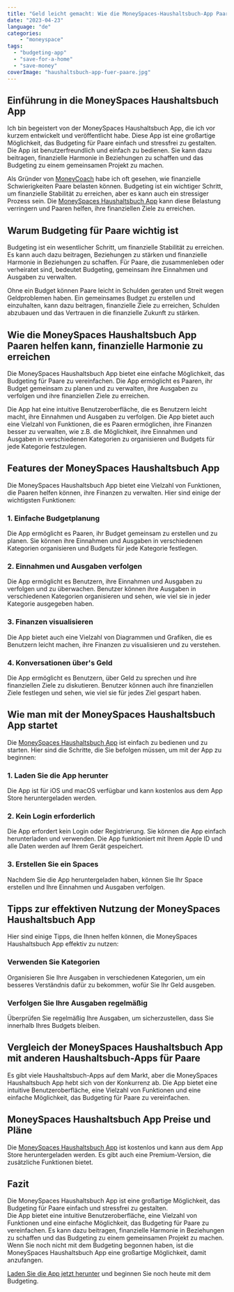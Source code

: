 ```yaml
---
title: "Geld leicht gemacht: Wie die MoneySpaces-Haushaltsbuch-App Paaren helfen kann, finanzielle Harmonie zu erreichen"
date: "2023-04-23"
language: "de"
categories: 
    - "moneyspace"
tags: 
  - "budgeting-app"
  - "save-for-a-home"
  - "save-money"
coverImage: "haushaltsbuch-app-fuer-paare.jpg"
---
```


## Einführung in die MoneySpaces Haushaltsbuch App

Ich bin begeistert von der MoneySpaces Haushaltsbuch App, die ich vor kurzem entwickelt und veröffentlicht habe. Diese App ist eine großartige Möglichkeit, das Budgeting für Paare einfach und stressfrei zu gestalten. Die App ist benutzerfreundlich und einfach zu bedienen. Sie kann dazu beitragen, finanzielle Harmonie in Beziehungen zu schaffen und das Budgeting zu einem gemeinsamen Projekt zu machen. 

Als Gründer von [MoneyCoach](/) habe ich oft gesehen, wie finanzielle Schwierigkeiten Paare belasten können. Budgeting ist ein wichtiger Schritt, um finanzielle Stabilität zu erreichen, aber es kann auch ein stressiger Prozess sein. Die [MoneySpaces Haushaltsbuch App](/moneyspaces) kann diese Belastung verringern und Paaren helfen, ihre finanziellen Ziele zu erreichen. 

## Warum Budgeting für Paare wichtig ist

Budgeting ist ein wesentlicher Schritt, um finanzielle Stabilität zu erreichen. Es kann auch dazu beitragen, Beziehungen zu stärken und finanzielle Harmonie in Beziehungen zu schaffen. Für Paare, die zusammenleben oder verheiratet sind, bedeutet Budgeting, gemeinsam ihre Einnahmen und Ausgaben zu verwalten. 

Ohne ein Budget können Paare leicht in Schulden geraten und Streit wegen Geldproblemen haben. Ein gemeinsames Budget zu erstellen und einzuhalten, kann dazu beitragen, finanzielle Ziele zu erreichen, Schulden abzubauen und das Vertrauen in die finanzielle Zukunft zu stärken.

## Wie die MoneySpaces Haushaltsbuch App Paaren helfen kann, finanzielle Harmonie zu erreichen

Die MoneySpaces Haushaltsbuch App bietet eine einfache Möglichkeit, das Budgeting für Paare zu vereinfachen. Die App ermöglicht es Paaren, ihr Budget gemeinsam zu planen und zu verwalten, ihre Ausgaben zu verfolgen und ihre finanziellen Ziele zu erreichen. 

Die App hat eine intuitive Benutzeroberfläche, die es Benutzern leicht macht, ihre Einnahmen und Ausgaben zu verfolgen. Die App bietet auch eine Vielzahl von Funktionen, die es Paaren ermöglichen, ihre Finanzen besser zu verwalten, wie z.B. die Möglichkeit, ihre Einnahmen und Ausgaben in verschiedenen Kategorien zu organisieren und Budgets für jede Kategorie festzulegen.

## Features der MoneySpaces Haushaltsbuch App

Die MoneySpaces Haushaltsbuch App bietet eine Vielzahl von Funktionen, die Paaren helfen können, ihre Finanzen zu verwalten. Hier sind einige der wichtigsten Funktionen:


### 1. Einfache Budgetplanung
Die App ermöglicht es Paaren, ihr Budget gemeinsam zu erstellen und zu planen. Sie können ihre Einnahmen und Ausgaben in verschiedenen Kategorien organisieren und Budgets für jede Kategorie festlegen.

### 2. Einnahmen und Ausgaben verfolgen
Die App ermöglicht es Benutzern, ihre Einnahmen und Ausgaben zu verfolgen und zu überwachen. Benutzer können ihre Ausgaben in verschiedenen Kategorien organisieren und sehen, wie viel sie in jeder Kategorie ausgegeben haben.

### 3. Finanzen visualisieren
Die App bietet auch eine Vielzahl von Diagrammen und Grafiken, die es Benutzern leicht machen, ihre Finanzen zu visualisieren und zu verstehen.

### 4. Konversationen über's Geld
Die App ermöglicht es Benutzern, über Geld zu sprechen und ihre finanziellen Ziele zu diskutieren. Benutzer können auch ihre finanziellen Ziele festlegen und sehen, wie viel sie für jedes Ziel gespart haben.


## Wie man mit der MoneySpaces Haushaltsbuch App startet
Die [MoneySpaces Haushaltsbuch App](/moneyspaces) ist einfach zu bedienen und zu starten. Hier sind die Schritte, die Sie befolgen müssen, um mit der App zu beginnen:


### 1. Laden Sie die App herunter
Die App ist für iOS und macOS verfügbar und kann kostenlos aus dem App Store heruntergeladen werden.

### 2. Kein Login erforderlich
Die App erfordert kein Login oder Registrierung. Sie können die App einfach herunterladen und verwenden. Die App funktioniert mit Ihrem Apple ID und alle Daten werden auf Ihrem Gerät gespeichert.

### 3. Erstellen Sie ein Spaces
Nachdem Sie die App heruntergeladen haben, können Sie Ihr Space erstellen und Ihre Einnahmen und Ausgaben verfolgen.


## Tipps zur effektiven Nutzung der MoneySpaces Haushaltsbuch App

Hier sind einige Tipps, die Ihnen helfen können, die MoneySpaces Haushaltsbuch App effektiv zu nutzen:


### Verwenden Sie Kategorien
Organisieren Sie Ihre Ausgaben in verschiedenen Kategorien, um ein besseres Verständnis dafür zu bekommen, wofür Sie Ihr Geld ausgeben.

### Verfolgen Sie Ihre Ausgaben regelmäßig
Überprüfen Sie regelmäßig Ihre Ausgaben, um sicherzustellen, dass Sie innerhalb Ihres Budgets bleiben.


## Vergleich der MoneySpaces Haushaltsbuch App mit anderen Haushaltsbuch-Apps für Paare

Es gibt viele Haushaltsbuch-Apps auf dem Markt, aber die MoneySpaces Haushaltsbuch App hebt sich von der Konkurrenz ab. Die App bietet eine intuitive Benutzeroberfläche, eine Vielzahl von Funktionen und eine einfache Möglichkeit, das Budgeting für Paare zu vereinfachen.


## MoneySpaces Haushaltsbuch App Preise und Pläne

Die [MoneySpaces Haushaltsbuch App](/moneyspaces) ist kostenlos und kann aus dem App Store heruntergeladen werden. Es gibt auch eine Premium-Version, die zusätzliche Funktionen bietet.

## Fazit

Die MoneySpaces Haushaltsbuch App ist eine großartige Möglichkeit, das Budgeting für Paare einfach und stressfrei zu gestalten.  
Die App bietet eine intuitive Benutzeroberfläche, eine Vielzahl von Funktionen und eine einfache Möglichkeit, das Budgeting für Paare zu vereinfachen. Es kann dazu beitragen, finanzielle Harmonie in Beziehungen zu schaffen und das Budgeting zu einem gemeinsamen Projekt zu machen. 
Wenn Sie noch nicht mit dem Budgeting begonnen haben, ist die MoneySpaces Haushaltsbuch App eine großartige Möglichkeit, damit anzufangen.  

[Laden Sie die App jetzt herunter](https://apps.apple.com/app/apple-store/id1633780211?pt=118449936&ct=MoneyCoach%20Web&mt=8) und beginnen Sie noch heute mit dem Budgeting.